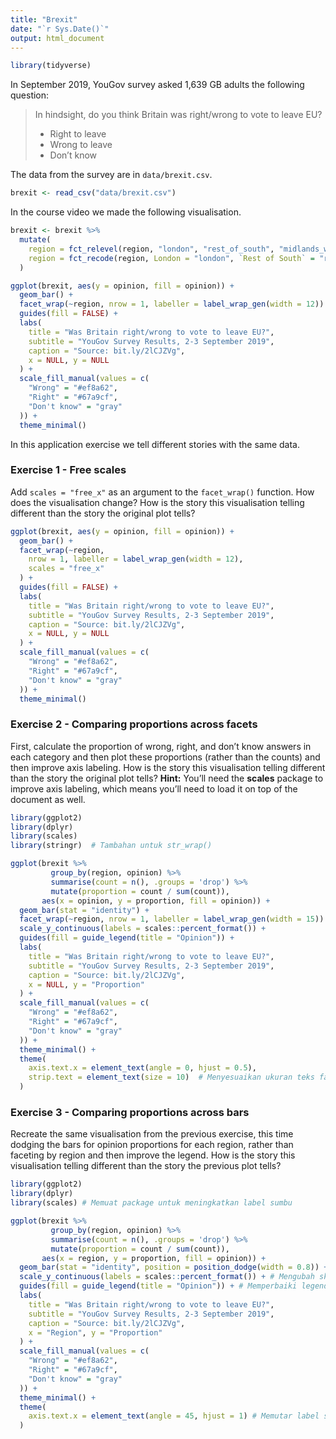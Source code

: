 ```yaml
---
title: "Brexit"
date: "`r Sys.Date()`"
output: html_document
---
```


```r
library(tidyverse)
```

In September 2019, YouGov survey asked 1,639 GB adults the following question:

> In hindsight, do you think Britain was right/wrong to vote to leave EU?
>
> -   Right to leave\
> -   Wrong to leave\
> -   Don't know

The data from the survey are in `data/brexit.csv`.

```r
brexit <- read_csv("data/brexit.csv")
```

In the course video we made the following visualisation.

```r
brexit <- brexit %>%
  mutate(
    region = fct_relevel(region, "london", "rest_of_south", "midlands_wales", "north", "scot"),
    region = fct_recode(region, London = "london", `Rest of South` = "rest_of_south", `Midlands / Wales` = "midlands_wales", North = "north", Scotland = "scot")
  )

ggplot(brexit, aes(y = opinion, fill = opinion)) +
  geom_bar() +
  facet_wrap(~region, nrow = 1, labeller = label_wrap_gen(width = 12)) +
  guides(fill = FALSE) +
  labs(
    title = "Was Britain right/wrong to vote to leave EU?",
    subtitle = "YouGov Survey Results, 2-3 September 2019",
    caption = "Source: bit.ly/2lCJZVg",
    x = NULL, y = NULL
  ) +
  scale_fill_manual(values = c(
    "Wrong" = "#ef8a62",
    "Right" = "#67a9cf",
    "Don't know" = "gray"
  )) +
  theme_minimal()
```

In this application exercise we tell different stories with the same data.

### Exercise 1 - Free scales

Add `scales = "free_x"` as an argument to the `facet_wrap()` function. How does the visualisation change? How is the story this visualisation telling different than the story the original plot tells?

```r
ggplot(brexit, aes(y = opinion, fill = opinion)) +
  geom_bar() +
  facet_wrap(~region,
    nrow = 1, labeller = label_wrap_gen(width = 12),
    scales = "free_x"
  ) +
  guides(fill = FALSE) +
  labs(
    title = "Was Britain right/wrong to vote to leave EU?",
    subtitle = "YouGov Survey Results, 2-3 September 2019",
    caption = "Source: bit.ly/2lCJZVg",
    x = NULL, y = NULL
  ) +
  scale_fill_manual(values = c(
    "Wrong" = "#ef8a62",
    "Right" = "#67a9cf",
    "Don't know" = "gray"
  )) +
  theme_minimal()
```

### Exercise 2 - Comparing proportions across facets

First, calculate the proportion of wrong, right, and don't know answers in each category and then plot these proportions (rather than the counts) and then improve axis labeling. How is the story this visualisation telling different than the story the original plot tells? **Hint:** You'll need the **scales** package to improve axis labeling, which means you'll need to load it on top of the document as well.

```r
library(ggplot2)
library(dplyr)
library(scales)
library(stringr)  # Tambahan untuk str_wrap()

ggplot(brexit %>%
         group_by(region, opinion) %>%
         summarise(count = n(), .groups = 'drop') %>%
         mutate(proportion = count / sum(count)),
       aes(x = opinion, y = proportion, fill = opinion)) +
  geom_bar(stat = "identity") +
  facet_wrap(~region, nrow = 1, labeller = label_wrap_gen(width = 15)) +  # Lebar teks lebih besar
  scale_y_continuous(labels = scales::percent_format()) +
  guides(fill = guide_legend(title = "Opinion")) +
  labs(
    title = "Was Britain right/wrong to vote to leave EU?",
    subtitle = "YouGov Survey Results, 2-3 September 2019",
    caption = "Source: bit.ly/2lCJZVg",
    x = NULL, y = "Proportion"
  ) +
  scale_fill_manual(values = c(
    "Wrong" = "#ef8a62",
    "Right" = "#67a9cf",
    "Don't know" = "gray"
  )) +
  theme_minimal() +
  theme(
    axis.text.x = element_text(angle = 0, hjust = 0.5),
    strip.text = element_text(size = 10)  # Menyesuaikan ukuran teks facet
  )
```

### Exercise 3 - Comparing proportions across bars

Recreate the same visualisation from the previous exercise, this time dodging the bars for opinion proportions for each region, rather than faceting by region and then improve the legend. How is the story this visualisation telling different than the story the previous plot tells?

```r
library(ggplot2)
library(dplyr)
library(scales) # Memuat package untuk meningkatkan label sumbu

ggplot(brexit %>%
         group_by(region, opinion) %>%
         summarise(count = n(), .groups = 'drop') %>%
         mutate(proportion = count / sum(count)),
       aes(x = region, y = proportion, fill = opinion)) +
  geom_bar(stat = "identity", position = position_dodge(width = 0.8)) + # Menggunakan dodging untuk memisahkan opinion
  scale_y_continuous(labels = scales::percent_format()) + # Mengubah skala sumbu y menjadi persen
  guides(fill = guide_legend(title = "Opinion")) + # Memperbaiki legenda
  labs(
    title = "Was Britain right/wrong to vote to leave EU?",
    subtitle = "YouGov Survey Results, 2-3 September 2019",
    caption = "Source: bit.ly/2lCJZVg",
    x = "Region", y = "Proportion"
  ) +
  scale_fill_manual(values = c(
    "Wrong" = "#ef8a62",
    "Right" = "#67a9cf",
    "Don't know" = "gray"
  )) +
  theme_minimal() +
  theme(
    axis.text.x = element_text(angle = 45, hjust = 1) # Memutar label sumbu x agar lebih terbaca
  )
```
